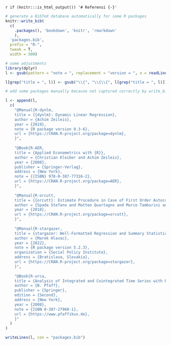 `r if (knitr:::is_html_output()) '# Referensi {-}'`

```r
# generate a BibTeX database automatically for some R packages
knitr::write_bib(
  c(
    .packages(), 'bookdown', 'knitr', 'rmarkdown'
    ), 
  'packages.bib', 
  prefix = "R-",
  tweak = T,
  width = 500)

# some adjustments
library(dplyr)
l <- gsub(pattern = "note = ", replacement = "version = ", x = readLines("packages.bib")) %>% gsub(pattern = "R package version ", replacement = "")

l[grep("title = ", l)] <- gsub("\\{", "\\{\\{", l[grep("title = ", l)]) %>% gsub(pattern = "\\}", replacement = "\\}\\}")

# add some packages manually because not captured correctly by write_bib for some reason

l <- append(l,
  c(
    "@Manual{R-dynlm,
    title = {{dynlm}: Dynamic Linear Regression},
    author = {Achim Zeileis},
    year = {2019},
    note = {R package version 0.3-6},
    url = {https://CRAN.R-project.org/package=dynlm},
    }",
    
    "@Book{R-AER,
    title = {Applied Econometrics with {R}},
    author = {Christian Kleiber and Achim Zeileis},
    year = {2008},
    publisher = {Springer-Verlag},
    address = {New York},
    note = {{ISBN} 978-0-387-77316-2},
    url = {https://CRAN.R-project.org/package=AER},
    }",
    
    "@Manual{R-orcutt,
    title = {{orcutt}: Estimate Procedure in Case of First Order Autocorrelation},
    author = {Spada Stefano and Matteo Quartagno and Marco Tamburini and David Robinson},
    year = {2018},
    url = {https://CRAN.R-project.org/package=orcutt},
    }",
    
    "@Manual{R-stargazer,
    title = {stargazer: Well-Formatted Regression and Summary Statistics Tables},
    author = {Marek Hlavac},
    year = {2022},
    note = {R package version 5.2.3},
    organization = {Social Policy Institute},
    address = {Bratislava, Slovakia},
    url = {https://CRAN.R-project.org/package=stargazer},
    }",
    
    "@Book{R-urca,
    title = {Analysis of Integrated and Cointegrated Time Series with R},
    author = {B. Pfaff},
    publisher = {Springer},
    edition = {Second},
    address = {New York},
    year = {2008},
    note = {ISBN 0-387-27960-1},
    url = {https://www.pfaffikus.de},
    }"
  )
)

writeLines(l, con = "packages.bib")
```

